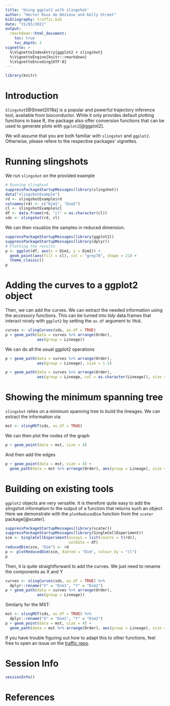 ```yaml
---
title: 'Using ggplot2 with slingshot'
author: "Hector Roux de Bézieux and Kelly Street"
bibliography: traffic.bib
date: "31/03/2021"
output: 
  rmarkdown::html_document:
    toc: true
    toc_depth: 3
vignette: >
  %\VignetteIndexEntry{ggplot2 + slingshot}
  %\VignetteEngine{knitr::rmarkdown}
  %\VignetteEncoding{UTF-8}
---
```

```r
library(knitr)
```

# Introduction

`Slingshot`[@Street2018a] is a popular and powerful trajectory inference tool, available from bioconductor. While it only provides default plotting functions in base R, the package also offer conversion functions that can be used to generate plots with `ggplot2`[@ggplot2]. 

We will assume that you are both familiar with `slingshot` and `ggplot2`. Otherwise, please refere to the respective packages' vignettes.

# Running slingshots
We run `slingshot` on the provided example

```r
# Running slinghsot
suppressPackageStartupMessages(library(slingshot))
data("slingshotExample")
rd <- slingshotExample$rd
colnames(rd) <- c("Dim1", "Dim2")
cl <- slingshotExample$cl
df <- data.frame(rd, "cl" = as.character(cl))
sds <- slingshot(rd, cl)
```

We can then visualize the samples in reduced dimension.

```r
suppressPackageStartupMessages(library(ggplot2))
suppressPackageStartupMessages(library(dplyr))
# Plotting the results
p <- ggplot(df, aes(x = Dim1, y = Dim2)) +
  geom_point(aes(fill = cl), col = "grey70", shape = 21) + 
  theme_classic()
p
```

# Adding the curves to a ggplot2 object

Then, we can add the curves. We can extract the needed information using the accessory functions. This can be turned into *tidy* data.frames that interact nicely with `ggplot2` by setting the `as.df` argument to `TRUE`. 

```r
curves <- slingCurves(sds, as.df = TRUE)
p + geom_path(data = curves %>% arrange(Order),
              aes(group = Lineage)) 
```

We can do all the usual ggplot2 operations

```r
p + geom_path(data = curves %>% arrange(Order),
              aes(group = Lineage), size = 1.5) 
```

```r
p + geom_path(data = curves %>% arrange(Order),
              aes(group = Lineage, col = as.character(Lineage)), size = 1.5) 
```

# Showing the minimum spanning tree

`slingshot` relies on a minimum spanning tree to build the lineages. We can extract the information via:

```r
mst <- slingMST(sds, as.df = TRUE)
```

We can then plot the nodes of the graph

```r
p + geom_point(data = mst, size = 4)
```

And then add the edges

```r
p + geom_point(data = mst, size = 4) +
  geom_path(data = mst %>% arrange(Order), aes(group = Lineage), size = 2)
```

# Building on existing tools

`ggplot2` objects are very versatile. It is therefore quite easy to add the slingshot information to the output of a function that returns such an object. Here we demonstrate with the `plotReducedDim` function from the `scater` package[@scater].

```r
suppressPackageStartupMessages(library(scater))
suppressPackageStartupMessages(library(SingleCellExperiment))
sce <- SingleCellExperiment(assays = list(counts = t(rd)),
                            colData = df)
reducedDim(sce, "Dim") <- rd
p <- plotReducedDim(sce, dimred = "Dim", colour_by = "cl")
p
```

Then, it is quite straightforward to add the curves. We just need to rename the components as X and Y

```r
curves <- slingCurves(sds, as.df = TRUE) %>%
  dplyr::rename("X" = "Dim1", "Y" = "Dim2")
p + geom_path(data = curves %>% arrange(Order),
              aes(group = Lineage)) 
```

Similarly for the MST:

```r
mst <- slingMST(sds, as.df = TRUE) %>%
  dplyr::rename("X" = "Dim1", "Y" = "Dim2")
p + geom_point(data = mst, size = 4) +
  geom_path(data = mst %>% arrange(Order), aes(group = Lineage), size = 2)
```

If you have trouble figuring out how to adapt this to other functions, feel free to open an issue on the [traffic repo](https://github.com/koenvandenberge/traffic).

# Session Info

```r
sessionInfo()
```

# References
